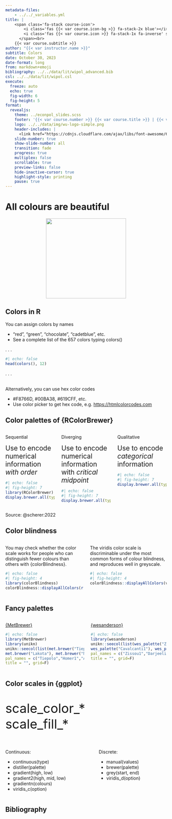 ```yaml
---
metadata-files: 
    - ../../_variables.yml
title: |
    <span class='fa-stack course-icon'>
        <i class='fas {{< var course.icon-bg >}} fa-stack-2x blue'></i>
        <i class='fas {{< var course.icon >}} fa-stack-1x fa-inverse' style='margin-top:-5pt'></i>
      </span><br>
    {{< var course.subtitle >}}
author: "{{< var instructor.name >}}"  
subtitle: Colors
date: October 30, 2023
date-format: long
from: markdown+emoji
bibliography: ../../data/lit/wipol_advanced.bib
csl: ../../data/lit/wipol.csl
execute:
  freeze: auto
  echo: true
  fig-width: 6
  fig-height: 5
format:
  revealjs:
    theme: ../econpol_slides.scss
    footer: '{{< var course.number >}} {{< var course.title >}} | {{< var course.semester >}}'
    logo: ../../data/img/wu-logo-simple.png
    header-includes: |
      <link href="https://cdnjs.cloudflare.com/ajax/libs/font-awesome/6.1.1/css/all.min.css" rel="stylesheet"/>
    slide-number: true
    show-slide-number: all
    transition: fade
    progress: true
    multiplex: false
    scrollable: true
    preview-links: false
    hide-inactive-cursor: true
    highlight-style: printing
    pause: true
---
```


# All colours are beautiful

<center>
![](../../data/img/avatar_sweatshirt.png){width=250}
</center>

::: footer
:::

## Colors in R {.medium}

You can assign colors by [names]{.hl .hl-dred} 

- "red", "green", "chocolate", "cadetblue", etc.
- See a complete list of the 657 colors typing [colors()]{.secfont}

. . .

```r
#| echo: false
head(colors(), 12)
```

. . .

<br> 
Alternatively, you can use [hex color codes]{.hl .hl-dred}

- #F8766D, #00BA38, #619CFF, etc.
- Use color picker to get hex code, e.g. [https://htmlcolorcodes.com](https://htmlcolorcodes.com)


## Color palettes of {RColorBrewer} {.smaller}

::: {.columns}
::: {.column width="33%" .center}
Sequential

[Use to encode numerical information *with order*]{style="font-size:1.3rem;"}
```r
#| echo: false
#| fig-height: 7
library(RColorBrewer)
display.brewer.all(type = "seq")
```
:::
::: {.column width="33%" .center .fragment}
Diverging

[Use to encode numerical information with *critical midpoint*]{style="font-size:1.3rem;"}
```r
#| echo: false
#| fig-height: 7
display.brewer.all(type = "div")
```
:::
::: {.column width="33%" .center .fragment}
Qualitative

[Use to encode *categorical* information]{style="font-size:1.3rem;"}
```r
#| echo: false
#| fig-height: 7
display.brewer.all(type = "qual")
```
:::
:::

::: {.aside}
Source: @scherer:2022
:::

## Color blindness {.smaller}

::: {.columns}
::: {.column}
You may check whether the color scale works for people who can distinguish fewer colours than others with [{colorBlindness}]{.secfont}.

```r
#| echo: false
#| fig-height: 4
library(colorBlindness)
colorBlindness::displayAllColors(rainbow(6))
```
:::
::: {.column .fragment}
The [viridis]{.secfont} color scale is discriminable under the most common forms of colour blindness, and reproduces well in greyscale.

```r
#| echo: false
#| fig-height: 4
colorBlindness::displayAllColors(viridis::viridis(6))
```
:::
:::

## Fancy palettes {.medium}

::: {.columns}
::: {.column .center}
[[{MetBrewer}]{.secfont}](https://github.com/BlakeRMills/MetBrewer)
```r
#| echo: false
library(MetBrewer)
library(unikn)
unikn::seecol(list(met.brewer("Tiepolo"), met.brewer("Homer1"), met.brewer("Austria"), 
met.brewer("Lakota"), met.brewer("Navajo")),
pal_names = c("Tiepolo","Homer1","Austria","Lakota","Navajo"),
title = "", grid=F)
```
:::
::: {.column .center}
[[{wesanderson}]{.secfont}](https://github.com/karthik/wesanderson)
```r
#| echo: false
library(wesanderson)
unikn::seecol(list(wes_palette("Zissou1"), wes_palette("Darjeeling1"), 
wes_palette("Cavalcanti1"), wes_palette("FantasticFox1"), wes_palette("Moonrise3")),
pal_names = c("Zissou1","Darjeeling1","Cavalcanti1","FantasticFox1","Moonrise3"),
title = "", grid=F)
```
:::
:::


## Color scales in {ggplot} {.smaller}

::: {.center .secfont style="font-size:2.5rem;"}
scale_color_\* <br> scale_fill_\*
:::

::: {.columns}
::: {.column .center}
Continuous: 

- [ continuous(type)]{.secfont}
- [distiller(palette)]{.secfont}
- [gradient(high, low)]{.secfont}
- [gradient2(high, mid, low)]{.secfont}
- [gradientn(colours)]{.secfont}
- [viridis_c(option)]{.secfont}
:::
::: {.column .center}
Discrete:

- [manual(values)]{.secfont}
- [brewer(palette)]{.secfont}
- [grey(start, end)]{.secfont}
- [viridis_d(option)]{.secfont}
:::
:::


## Bibliography {.bibstyle}

:::footer
:::
